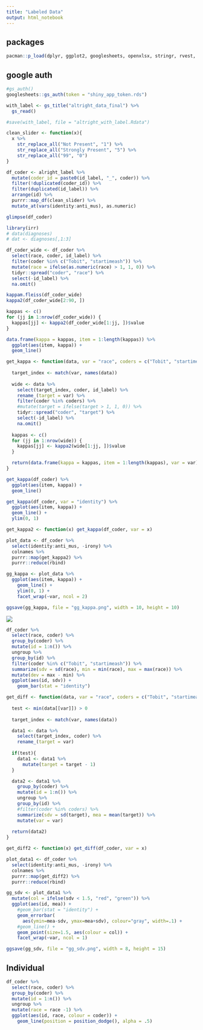 ```yaml
---
title: "Labeled Data"
output: html_notebook
---
```


## packages

```r
pacman::p_load(dplyr, ggplot2, googlesheets, openxlsx, stringr, rvest, dplyr, ggplot2)
```


## google auth

```r
#gs_auth()
googlesheets::gs_auth(token = "shiny_app_token.rds")
```



```r
with_label <- gs_title("altright_data_final") %>%
  gs_read()

#save(with_label, file = "altright_with_label.Rdata")
```


```r
clean_slider <- function(x){
  x %>%
    str_replace_all("Not Present", "1") %>%
    str_replace_all("Strongly Present", "5") %>%
    str_replace_all("99", "0")
}

df_coder <- alright_label %>%
  mutate(coder_id = paste0(id_label, "_", coder)) %>%
  filter(!duplicated(coder_id)) %>%
  filter(duplicated(id_label)) %>%
  arrange(id) %>%
  purrr::map_df(clean_slider) %>%
  mutate_at(vars(identity:anti_mus), as.numeric)

glimpse(df_coder)
```

```r
library(irr)
# data(diagnoses)
# dat <- diagnoses[,1:3]

df_coder_wide <- df_coder %>%
  select(race, coder, id_label) %>%
  filter(coder %in% c("Tobit", "startimeash")) %>%
  mutate(race = ifelse(as.numeric(race) > 1, 1, 0)) %>%
  tidyr::spread("coder", "race") %>%
  select(-id_label) %>%
  na.omit()

kappam.fleiss(df_coder_wide)
kappa2(df_coder_wide[2:90, ])
```


```r
kappas <- c()
for (jj in 1:nrow(df_coder_wide)) {
  kappas[jj] <- kappa2(df_coder_wide[1:jj, ])$value
}

data.frame(kappa = kappas, item = 1:length(kappas)) %>%
  ggplot(aes(item, kappa)) +
  geom_line()
```




```r
get_kappa <- function(data, var = "race", coders = c("Tobit", "startimeash")){
  
  target_index <- match(var, names(data))
  
  wide <- data %>%
    select(target_index, coder, id_label) %>%
    rename_(target = var) %>%
    filter(coder %in% coders) %>%
    #mutate(target = ifelse(target > 1, 1, 0)) %>%
    tidyr::spread("coder", "target") %>%
    select(-id_label) %>%
    na.omit()
  
  kappas <- c()
  for (jj in 1:nrow(wide)) {
    kappas[jj] <- kappa2(wide[1:jj, ])$value
  }

  return(data.frame(kappa = kappas, item = 1:length(kappas), var = var))
}
```


```r
get_kappa(df_coder) %>%
  ggplot(aes(item, kappa)) +
  geom_line()
```



```r
get_kappa(df_coder, var = "identity") %>%
  ggplot(aes(item, kappa)) +
  geom_line() +
  ylim(0, 1)
```


```r
get_kappa2 <- function(x) get_kappa(df_coder, var = x)

plot_data <- df_coder %>%
  select(identity:anti_mus, -irony) %>%
  colnames %>%
  purrr::map(get_kappa2) %>%
  purrr::reduce(rbind) 

gg_kappa <- plot_data %>%
  ggplot(aes(item, kappa)) +
    geom_line() +
    ylim(0, 1) + 
    facet_wrap(~var, ncol = 2)

ggsave(gg_kappa, file = "gg_kappa.png", width = 10, height = 10)
```


![](gg_kappa.png)


```r
df_coder %>%
  select(race, coder) %>%
  group_by(coder) %>%
  mutate(id = 1:n()) %>%
  ungroup %>%
  group_by(id) %>%
  filter(coder %in% c("Tobit", "startimeash")) %>%
  summarize(sdv = sd(race), min = min(race), max = max(race)) %>%
  mutate(dev = max - min) %>%
  ggplot(aes(id, sdv)) +
    geom_bar(stat = "identity")
```



```r
get_diff <- function(data, var = "race", coders = c("Tobit", "startimeash")){
  
  test <- min(data[[var]]) > 0
  
  target_index <- match(var, names(data))

  data1 <- data %>%
    select(target_index, coder) %>%
    rename_(target = var)
    
  if(test){
    data1 <- data1 %>%
      mutate(target = target - 1)
  }

  data2 <- data1 %>%
    group_by(coder) %>%
    mutate(id = 1:n()) %>%
    ungroup %>%
    group_by(id) %>%
    #filter(coder %in% coders) %>%
    summarize(sdv = sd(target), mea = mean(target)) %>%
    mutate(var = var)
  
  return(data2)
}

get_diff2 <- function(x) get_diff(df_coder, var = x)

plot_data1 <- df_coder %>%
  select(identity:anti_mus, -irony) %>%
  colnames %>%
  purrr::map(get_diff2) %>%
  purrr::reduce(rbind) 

gg_sdv <- plot_data1 %>%
  mutate(col = ifelse(sdv < 1.5, "red", "green")) %>%
  ggplot(aes(id, mea)) +
    #geom_bar(stat = "identity") +
    geom_errorbar(
      aes(ymin=mea-sdv, ymax=mea+sdv), colour="gray", width=.1) +
    #geom_line() +
    geom_point(size=1.5, aes(colour = col)) + 
    facet_wrap(~var, ncol = 1)

ggsave(gg_sdv, file = "gg_sdv.png", width = 8, height = 15)
```


## Individual 

```r
df_coder %>%
  select(race, coder) %>%
  group_by(coder) %>%
  mutate(id = 1:n()) %>%
  ungroup %>%
  mutate(race = race -1) %>%
  ggplot(aes(id, race, colour = coder)) +
    geom_line(position = position_dodge(), alpha = .5)
```





